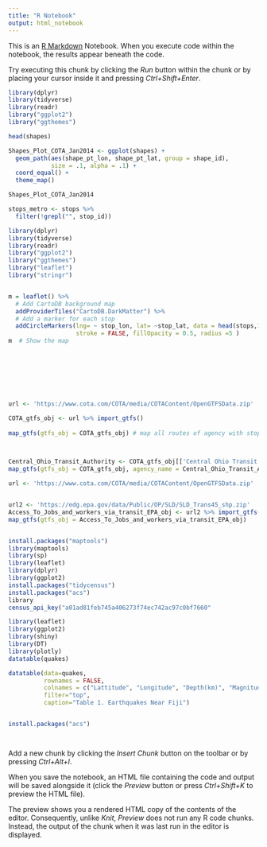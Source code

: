 ---
title: "R Notebook"
output: html_notebook
---

This is an [R Markdown](http://rmarkdown.rstudio.com) Notebook. When you execute code within the notebook, the results appear beneath the code. 

Try executing this chunk by clicking the *Run* button within the chunk or by placing your cursor inside it and pressing *Ctrl+Shift+Enter*. 

```{r}
library(dplyr)
library(tidyverse)
library(readr)
library("ggplot2")
library("ggthemes")

head(shapes)

Shapes_Plot_COTA_Jan2014 <- ggplot(shapes) +
  geom_path(aes(shape_pt_lon, shape_pt_lat, group = shape_id),
            size = .1, alpha = .1) +
  coord_equal() +
  theme_map()

Shapes_Plot_COTA_Jan2014

stops_metro <- stops %>%
  filter(!grepl("", stop_id))

```

```{r}

library(dplyr)
library(tidyverse)
library(readr)
library("ggplot2")
library("ggthemes")
library("leaflet")
library("stringr")


m = leaflet() %>%
  # Add CartoDB background map
  addProviderTiles("CartoDB.DarkMatter") %>%  
  # Add a marker for each stop
  addCircleMarkers(lng= ~ stop_lon, lat= ~stop_lat, data = head(stops,100),
                   stroke = FALSE, fillOpacity = 0.5, radius =5 ) 
m  # Show the map









```

```{r}


url <- 'https://www.cota.com/COTA/media/COTAContent/OpenGTFSData.zip'

COTA_gtfs_obj <- url %>% import_gtfs()
  
map_gtfs(gtfs_obj = COTA_gtfs_obj) # map all routes of agency with stops
    


Central_Ohio_Transit_Authority <- COTA_gtfs_obj[['Central Ohio Transit Authority']]$agency_name[1]
map_gtfs(gtfs_obj = COTA_gtfs_obj, agency_name = Central_Ohio_Transit_Authority, include_stops = FALSE) # map all routes of agency, with no stops
```

```{r}
url <- 'https://www.cota.com/COTA/media/COTAContent/OpenGTFSData.zip'


url2 <- 'https://edg.epa.gov/data/Public/OP/SLD/SLD_Trans45_shp.zip'
Access_To_Jobs_and_workers_via_transit_EPA_obj <- url2 %>% import_gtfs()
map_gtfs(gtfs_obj = Access_To_Jobs_and_workers_via_transit_EPA_obj)



```

```{r}
install.packages("maptools")
library(maptools)
library(sp)
library(leaflet)
library(dplyr)
library(ggplot2)
install.packages("tidycensus")
install.packages("acs")
library
census_api_key("a01ad81feb745a406273f74ec742ac97c0bf7660"

```

```{r}
library(leaflet)
library(ggplot2)
library(shiny)
library(DT)
library(plotly)
datatable(quakes)

datatable(data=quakes,
          rownames = FALSE,
          colnames = c("Lattitude", "Longitude", "Depth(km)", "Magnitude", "Number of Reporting Stations"),
          filter="top",
          caption="Table 1. Earthquakes Near Fiji")


install.packages("acs")




```



Add a new chunk by clicking the *Insert Chunk* button on the toolbar or by pressing *Ctrl+Alt+I*.

When you save the notebook, an HTML file containing the code and output will be saved alongside it (click the *Preview* button or press *Ctrl+Shift+K* to preview the HTML file).

The preview shows you a rendered HTML copy of the contents of the editor. Consequently, unlike *Knit*, *Preview* does not run any R code chunks. Instead, the output of the chunk when it was last run in the editor is displayed.
